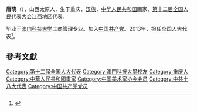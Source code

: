 '''唐晓'''（{{bd|1959年||}}），山西太原人，生于重庆，[[汉族|汉族]]，[[中华人民共和国|中华人民共和国]]画家、[[第十二届全国人民代表大会|第十二届全国人民代表大会]]江西地区代表。

毕业于[[澳门科技大学|澳门科技大学]]工商管理专业。加入[[中国共产党|中国共产党]]。2013年，担任全国人大代表<ref>{{cite news|title=全国人大代表信息-唐晓|url=http://210.82.31.1:8084/delegate/viewDelegate.action?dbid=121168|accessdate=2013-04-05|newspaper=全国人大网|archive-url=https://web.archive.org/web/20180929135039/http://www.npc.gov.cn/delegate/viewDelegate.action?dbid=121168|archive-date=2018-09-29|dead-url=yes}}</ref>。

==參考文獻==
{{reflist}}
{{中国人物小作品}}
{{DEFAULTSORT:tang xiao}}
[[Category:第十二届全国人大代表|Category:第十二届全国人大代表]]
[[Category:澳門科技大學校友|Category:澳門科技大學校友]]
[[Category:重庆人|Category:重庆人]]
[[Category:中華人民共和國畫家|Category:中華人民共和國畫家]]
[[Category:中国美术家协会会员|Category:中国美术家协会会员]]
[[Category:中共十八大代表|Category:中共十八大代表]]
[[Category:中国共产党党员|Category:中国共产党党员]]